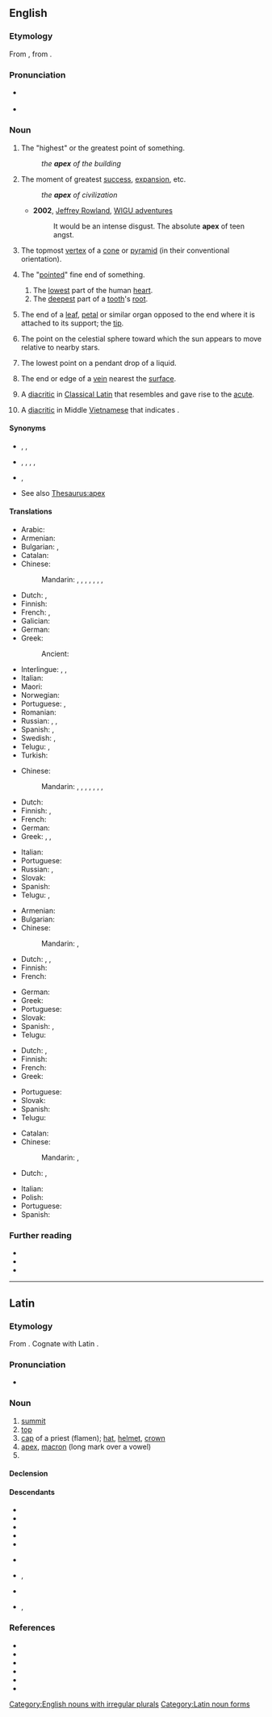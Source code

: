 {{also|Apex|APEX|ápex|àpex}}
==English==
{{wikipedia|dab=apex|lang=en}}

===Etymology===
From {{bor|en|la|apex||point, tip, summit}}, from {{m|la|apō||fasten, attach}}.

===Pronunciation===
* {{a|UK|US}} {{IPA|/ˈeɪˌpɛks/|lang=en}}
* {{rhymes|ɛks|lang=en}}

===Noun===
{{en-noun|apices|apexes}}

# The "highest" or the greatest point of something.
#: ''the '''apex''' of the building''
# {{lb|en|figuratively}} The moment of greatest [[success]], [[expansion]], etc.
#: ''the '''apex''' of civilization''
#* '''2002''', [[w:Jeffrey Rowland|Jeffrey Rowland]], [https://web.archive.org/web/20100727160514/http://jjrowland.com/wigu/20020327.html WIGU adventures]
#*: It would be an intense disgust. The absolute '''apex''' of teen angst.
# {{lb|en|geometry}} The topmost [[vertex]] of a [[cone]] or [[pyramid]] (in their conventional orientation).
# {{lb|en|chiefly|anatomy}} The "[[pointed]]" fine end of something.
## The [[low]]est part of the human [[heart]].
## The [[deep]]est part of a [[tooth]]'s [[root]].
# {{lb|en|botany}} The end of a [[leaf]], [[petal]] or similar organ opposed to the end where it is attached to its support; the [[tip]].
# {{lb|en|astronomy}} The point on the celestial sphere toward which the sun appears to move relative to nearby stars.
# {{lb|en|physics}} The lowest point on a pendant drop of a liquid.
# {{lb|en|mining|US}} The end or edge of a [[vein]] nearest the [[surface]].<!--Webster 1913-->
# {{lb|en|typography}} A [[diacritic]] in [[Classical Latin]] that resembles and gave rise to the [[acute]].
# {{lb|en|typography}} A [[diacritic]] in Middle [[Vietnamese]] that indicates {{IPAchar|/ŋ͡m/}}.

====Synonyms====
* {{sense|highest point}} {{l|en|peak}}, {{l|en|top}}, {{l|en|summit}}
* {{sense|moment of greatest success, expansion, etc}} {{l|en|acme}}, {{l|en|culmination}}, {{l|en|height}}, {{l|en|peak}}, {{l|en|pinnacle}}
* {{sense|pointed end}} {{l|en|end}}, {{l|en|tip}}
* See also [[Thesaurus:apex]]

====Translations====
{{trans-top|highest point}}
* Arabic: {{t|ar|ذروَة}}
* Armenian: {{t+|hy|գագաթ}}
* Bulgarian: {{t+|bg|връх}}, {{t|bg|връхна точка}}
* Catalan: {{t+|ca|àpex|m}}
* Chinese:
*: Mandarin: {{t+|cmn|頂|sc=Hani}}, {{t+|cmn|顶|tr=dǐng|sc=Hani}}, {{t+|cmn|尖|tr=jiān|sc=Hani}}, {{t+|cmn|頂點|sc=Hani}}, {{t+|cmn|顶点|tr=dǐngdiǎn|sc=Hani}}, {{t+|cmn|頂端|sc=Hani}}, {{t+|cmn|顶端|tr=dǐngduān|sc=Hani}}, {{t+|cmn|尖端|tr=jiānduān|sc=Hani}}
* Dutch: {{t+|nl|top|m}}, {{t+|nl|spits|c}}
* Finnish: {{t+|fi|huippu}}
* French: {{t+|fr|apex|m}}, {{t+|fr|sommet|m}}
* Galician: {{t|gl|ápice|f}}
* German: {{t+|de|Gipfel|m}}
* Greek: {{t+|el|κορυφή|f}}
*: Ancient: {{t|grc|ἄκρον|n}}
{{trans-mid}}
* Interlingue: {{t|ie|apex}}, {{t|ie|cúlmine}}, {{t|ie|sómmite}}
* Italian: {{t+|it|apice}}
* Maori: {{t|mi|akitu}}
* Norwegian: {{t+|no|topp}}
* Portuguese: {{t+|pt|topo}}, {{t+|pt|cume}}
* Romanian: {{t+|ro|culme}}
* Russian: {{t+|ru|верши́на|f}}, {{t+|ru|пик|m}}, {{t|ru|вы́сшая то́чка|f}}
* Spanish: {{t+|es|ápice|m}}, {{t+|es|cima|f}}
* Swedish: {{t+|sv|topp|c}}, {{t+|sv|spets|c}}
* Telugu: {{t|te|అత్యున్నత}}, {{t|te|సర్వోన్నత}}
* Turkish: {{t+|tr|zirve}}
{{trans-bottom}}

{{trans-top|moment of greatest success, expansion, etc}}
* Chinese:
*: Mandarin: {{t+|cmn|巔峰|sc=Hani}}, {{t+|cmn|巅峰|tr=diānfēng|sc=Hani}}, {{t+|cmn|極致|sc=Hani}}, {{t+|cmn|极致|tr=jízhì|sc=Hani}}, {{t+|cmn|極點|sc=Hani}}, {{t+|cmn|极点|tr=jídiǎn|sc=Hani}}, {{t+|cmn|絕頂|sc=Hani}}, {{t+|cmn|绝顶|tr=juédǐng|sc=Hani}}
* Dutch: {{t+|nl|top|m}}
* Finnish: {{t+|fi|huippu}}, {{t+|fi|huipentuma}}
* French: {{t+|fr|apogée|f}}
* German: {{t+|de|Gipfel|m}}
* Greek: {{t+|el|κορυφή|f}}, {{t+|el|απόγειο|n}}, {{t+|el|αποκορύφωμα|n}}
{{trans-mid}}
* Italian: {{t+|it|apice|m}}
* Portuguese: {{t+|pt|ápice|m}}
* Russian: {{t+|ru|верши́на|f}}, {{t+|ru|пик|m}}
* Slovak: {{t|sk|vrchol}}
* Spanish: {{t+|es|apogeo|m}}
* Telugu: {{t|te|సర్వోత్కృష్ట}}, {{t|te|ఉచ్ఛ}}
{{trans-bottom}}

{{trans-top|in geometry: topmost vertex of a cone or pyramid}}
* Armenian: {{t+|hy|գագաթ}}
* Bulgarian: {{t+|bg|връх}}
* Chinese:
*: Mandarin: {{t+|cmn|頂點|sc=Hani}}, {{t+|cmn|顶点|tr=dǐngdiǎn|sc=Hani}}
* Dutch: {{t+|nl|top|m}}, {{t+|nl|spits|c}}, {{t+|nl|punt|m}}
* Finnish: {{t+|fi|huippu}}
* French: {{t+|fr|apex|m}}
{{trans-mid}}
* German: {{t+|de|Spitze|m}}
* Greek: {{t+|el|κορυφή|f}}
* Portuguese: {{t+|pt|topo}}
* Slovak: {{t|sk|vrchol}}
* Spanish: {{t+|es|ápice|m}}, {{t+|es|cúspide|f}}
* Telugu: {{t+|te|శీర్షము}}
{{trans-bottom}}

{{trans-top|pointed end}}
* Dutch: {{t+|nl|spits|c}}, {{t+|nl|punt|m}}
* Finnish: {{t+|fi|huippu}}
* French: {{t+|fr|apex|m}}
* Greek: {{t+|el|κορυφή|f}}
{{trans-mid}}
* Portuguese: {{t+|pt|ponta|f}}
* Slovak: {{t|sk|hrot}}
* Spanish: {{t+|es|ápice|m}}
* Telugu: {{t+|te|కొన}}
{{trans-bottom}}

{{trans-top|botany: end of leaf}}
* Catalan: {{t+|ca|àpex|m}}
* Chinese:
*: Mandarin: {{t+|cmn|葉尖|sc=Hani}}, {{t+|cmn|叶尖|tr=yèjiān|sc=Hani}}
* Dutch: {{t+|nl|spits|c}}, {{t+|nl|punt|m}}
{{trans-mid}}
* Italian: {{t+|it|apice|m}}
* Polish: {{t+|pl|szczyt|m}}
* Portuguese: {{t+|pt|ápice|m}}
* Spanish: {{t+|es|ápice}}
{{trans-bottom}}

===Further reading===
* {{R:Webster 1913}}
* {{R:Century 1911}}
* {{R:OneLook}}

[[Category:English nouns with irregular plurals]]

----

==Latin==
{{wikipedia|lang=la}}

===Etymology===
From {{der|la|ine-pro|*h₂ep-||to join, fit}}. Cognate with Latin {{m|la|apō}}.

===Pronunciation===
* {{la-IPA}}

===Noun===
{{la-noun|apex|apicis|m|third}}

# [[summit]]
# [[top]]
# [[cap]] of a priest (flamen); [[hat]], [[helmet]], [[crown]]
# [[apex#English|apex]], [[macron]] (long mark over a vowel)
# {{inflection of|apex||voc|s|lang=la}}

====Declension====
{{la-decl-3rd|apex}}

====Descendants====
{{top2}}
* {{desc|ca|àpex}}
* {{desc|en|apex}}
* {{desc|fr|apex}}
* {{desc|gl|ápice}}
* {{desc|de|Apex}}
{{mid2}}
* {{desc|it|apice}}
* {{desc|pt|ápice}}, {{l|pt|ápex}}
* {{desc|ro|apex}}
* {{desc|es|ápice}}, {{l|es|ápex}}
{{bottom}}

===References===
* {{R:L&S}}
* {{R:Elementary Lewis}}
* {{R:du Cange}}
* {{R:Gaffiot}}
* {{R:Peck}}
* {{R:Smith's Antiquities}}

[[Category:Latin noun forms]]